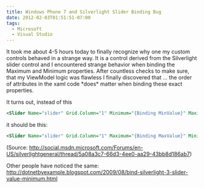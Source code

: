```yaml
---
title: Windows Phone 7 and Silverlight Slider Binding Bug
date: 2012-02-03T01:51:51-07:00
tags:
  - Microsoft
  - Visual Studio
---
```

It took me about 4-5 hours today to finally recognize why one my custom controls behaved in a strange way. It is a control derived from the Silverlight slider control and I encountered strange behavior when binding the Maximum and Minimum properties. After countless checks to make sure, that my ViewModel logic was flawless I finally discovered that &#8230; the order of attributes in the xaml code \*does\* matter when binding these exact properties.

It turns out, instead of this

```xml
<Slider Name="slider" Grid.Column="1" Minimum="{Binding MinValue}" Maximum="{Binding MaxValue}" />
```

it should be this:

```xml
<Slider Name="slider" Grid.Column="1" Maximum="{Binding MaxValue}" Minimum="{Binding MinValue}" />
```

(Source: http://social.msdn.microsoft.com/Forums/en-US/silverlightgeneral/thread/5a08a3c7-66d3-4ee0-aa29-43bb8d186ab7)

Other people have noticed the same: http://dotnetbyexample.blogspot.com/2009/08/bind-silverlight-3-slider-value-minimum.html
